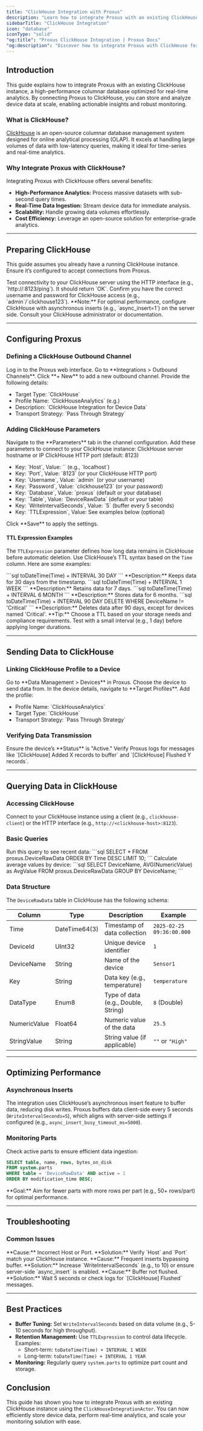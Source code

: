 ```yaml
---
title: "ClickHouse Integration with Proxus"
description: "Learn how to integrate Proxus with an existing ClickHouse instance, send device data, and leverage high-performance analytics for real-time monitoring and insights."
sidebarTitle: "ClickHouse Integration"
icon: "database"
iconType: "solid"
"og:title": "Proxus ClickHouse Integration | Proxus Docs"
"og:description": "Discover how to integrate Proxus with ClickHouse for efficient device data storage, real-time analytics, and visualization."
---
```


## Introduction

This guide explains how to integrate Proxus with an existing ClickHouse instance, a high-performance columnar database optimized for real-time analytics. By connecting Proxus to ClickHouse, you can store and analyze device data at scale, enabling actionable insights and robust monitoring.

### What is ClickHouse?

[ClickHouse](https://clickhouse.com) is an open-source columnar database management system designed for online analytical processing (OLAP). It excels at handling large volumes of data with low-latency queries, making it ideal for time-series and real-time analytics.

### Why Integrate Proxus with ClickHouse?

Integrating Proxus with ClickHouse offers several benefits:

* **High-Performance Analytics:** Process massive datasets with sub-second query times.
* **Real-Time Data Ingestion:** Stream device data for immediate analysis.
* **Scalability:** Handle growing data volumes effortlessly.
* **Cost Efficiency:** Leverage an open-source solution for enterprise-grade analytics.

---

## Preparing ClickHouse

This guide assumes you already have a running ClickHouse instance. Ensure it’s configured to accept connections from Proxus.

<Steps>
  <Step title="Verify Connectivity">
    Test connectivity to your ClickHouse server using the HTTP interface (e.g., `http://<clickhouse-host>:8123/ping`). It should return `OK`.
  </Step>
  <Step title="Check Credentials">
    Confirm you have the correct username and password for ClickHouse access (e.g., `admin`/`clickhouse123`).
  </Step>
</Steps>

<Callout type="info">
  **Note:** For optimal performance, configure ClickHouse with asynchronous inserts (e.g., `async_insert=1`) on the server side. Consult your ClickHouse administrator or documentation.
</Callout>

---

## Configuring Proxus

### Defining a ClickHouse Outbound Channel

<Steps>
  <Step title="Log in to Proxus">
    Log in to the Proxus web interface.
  </Step>
  <Step title="Navigate to Outbound Channels">
    Go to **Integrations > Outbound Channels**.
  </Step>
  <Step title="Create New Channel">
    Click **+ New** to add a new outbound channel.
  </Step>
  <Step title="Fill in Channel Details">
    Provide the following details:
    <ul>
      <li>Target Type: `ClickHouse`</li>
      <li>Profile Name: `ClickHouseAnalytics` (e.g.)</li>
      <li>Description: `ClickHouse Integration for Device Data`</li>
      <li>Transport Strategy: `Pass Through Strategy`</li>
    </ul>
  </Step>
</Steps>

### Adding ClickHouse Parameters

<Steps>
  <Step title="Go to Parameters Tab">
    Navigate to the **Parameters** tab in the channel configuration.
  </Step>
  <Step title="Add Key-Value Pairs">
    Add these parameters to connect to your ClickHouse instance:
    <Accordion title="Parameter Details">
      <CardGroup>
        <Card title="Host" />
          ClickHouse server hostname or IP
          </Card>
        <Card title="Port" description="" />
          ClickHouse HTTP port (default: 8123)
        <Card title="Username" description="ClickHouse username" />
        <Card title="Password" description="ClickHouse password" />
        <Card title="Database" description="Target database name" />
        <Card title="Table" description="Target table name" />
        <Card title="WriteIntervalSeconds" description="Buffer flush interval in seconds" />
        <Card title="TTLExpression" description="Optional: Time-to-live expression for data retention" />
      </CardGroup>
    </Accordion>
    <ul>
      <li>Key: `Host`, Value: `<clickhouse-host>` (e.g., `localhost`)</li>
      <li>Key: `Port`, Value: `8123` (or your ClickHouse HTTP port)</li>
      <li>Key: `Username`, Value: `admin` (or your username)</li>
      <li>Key: `Password`, Value: `clickhouse123` (or your password)</li>
      <li>Key: `Database`, Value: `proxus` (default or your database)</li>
      <li>Key: `Table`, Value: `DeviceRawData` (default or your table)</li>
      <li>Key: `WriteIntervalSeconds`, Value: `5` (buffer every 5 seconds)</li>
      <li>Key: `TTLExpression`, Value: See examples below (optional)</li>
    </ul>
  </Step>
  <Step title="Save Configuration">
    Click **Save** to apply the settings.
  </Step>
</Steps>

#### TTL Expression Examples

The `TTLExpression` parameter defines how long data remains in ClickHouse before automatic deletion. Use ClickHouse’s TTL syntax based on the `Time` column. Here are some examples:

<AccordionGroup>
  <Accordion title="30 Days Retention">
    ```sql
    toDateTime(Time) + INTERVAL 30 DAY
    ```
    **Description:** Keeps data for 30 days from the timestamp.
  </Accordion>
  <Accordion title="1 Week Retention">
    ```sql
    toDateTime(Time) + INTERVAL 1 WEEK
    ```
    **Description:** Retains data for 7 days.
  </Accordion>
  <Accordion title="6 Months Retention">
    ```sql
    toDateTime(Time) + INTERVAL 6 MONTH
    ```
    **Description:** Stores data for 6 months.
  </Accordion>
  <Accordion title="Custom Retention with Condition">
    ```sql
    toDateTime(Time) + INTERVAL 90 DAY DELETE WHERE DeviceName != 'Critical'
    ```
    **Description:** Deletes data after 90 days, except for devices named 'Critical'.
  </Accordion>
</AccordionGroup>

<Callout type="tip">
  **Tip:** Choose a TTL based on your storage needs and compliance requirements. Test with a small interval (e.g., 1 day) before applying longer durations.
</Callout>

---

## Sending Data to ClickHouse

### Linking ClickHouse Profile to a Device

<Steps>
  <Step title="Navigate to Devices">
    Go to **Data Management > Devices** in Proxus.
  </Step>
  <Step title="Select Device">
    Choose the device to send data from.
  </Step>
  <Step title="Go to Target Profiles">
    In the device details, navigate to **Target Profiles**.
  </Step>
  <Step title="Add ClickHouse Profile">
    Add the profile:
    <ul>
      <li>Profile Name: `ClickHouseAnalytics`</li>
      <li>Target Type: `ClickHouse`</li>
      <li>Transport Strategy: `Pass Through Strategy`</li>
    </ul>
  </Step>
</Steps>

### Verifying Data Transmission

<Steps>
  <Step title="Activate Device">
    Ensure the device’s **Status** is "Active."
  </Step>
  <Step title="Check Logs">
    Verify Proxus logs for messages like `[ClickHouse] Added X records to buffer` and `[ClickHouse] Flushed Y records`.
  </Step>
</Steps>

---

## Querying Data in ClickHouse

### Accessing ClickHouse

Connect to your ClickHouse instance using a client (e.g., `clickhouse-client`) or the HTTP interface (e.g., `http://<clickhouse-host>:8123`).

### Basic Queries

<Steps>
  <Step title="Verify Data">
    Run this query to see recent data:
    ```sql
    SELECT * FROM proxus.DeviceRawData ORDER BY Time DESC LIMIT 10;
    ```
  </Step>
  <Step title="Aggregate Data">
    Calculate average values by device:
    ```sql
    SELECT DeviceName, AVG(NumericValue) as AvgValue
    FROM proxus.DeviceRawData
    GROUP BY DeviceName;
    ```
  </Step>
</Steps>

### Data Structure

The `DeviceRawData` table in ClickHouse has the following schema:

| Column         | Type         | Description                          | Example              |
|----------------|--------------|--------------------------------------|----------------------|
| Time           | DateTime64(3)| Timestamp of data collection         | `2025-02-25 09:36:00.000` |
| DeviceId       | UInt32       | Unique device identifier             | `1`                  |
| DeviceName     | String       | Name of the device                   | `Sensor1`            |
| Key            | String       | Data key (e.g., temperature)         | `temperature`        |
| DataType       | Enum8        | Type of data (e.g., Double, String)  | `8` (Double)         |
| NumericValue   | Float64      | Numeric value of the data            | `25.5`               |
| StringValue    | String       | String value (if applicable)         | `""` or `"High"`     |

---

## Optimizing Performance

### Asynchronous Inserts

The integration uses ClickHouse’s asynchronous insert feature to buffer data, reducing disk writes. Proxus buffers data client-side every 5 seconds (`WriteIntervalSeconds=5`), which aligns with server-side settings if configured (e.g., `async_insert_busy_timeout_ms=5000`).

### Monitoring Parts

Check active parts to ensure efficient data ingestion:

```sql
SELECT table, name, rows, bytes_on_disk
FROM system.parts
WHERE table = 'DeviceRawData' AND active = 1
ORDER BY modification_time DESC;
```

<Callout type="tip">
  **Goal:** Aim for fewer parts with more rows per part (e.g., 50+ rows/part) for optimal performance.
</Callout>

---

## Troubleshooting

### Common Issues

<AccordionGroup>
  <Accordion title="Connection Failed">
    **Cause:** Incorrect Host or Port.
    **Solution:** Verify `Host` and `Port` match your ClickHouse instance.
  </Accordion>
  <Accordion title="Too Many Parts">
    **Cause:** Frequent inserts bypassing buffer.
    **Solution:** Increase `WriteIntervalSeconds` (e.g., to 10) or ensure server-side `async_insert` is enabled.
  </Accordion>
  <Accordion title="Data Not Visible">
    **Cause:** Buffer not flushed.
    **Solution:** Wait 5 seconds or check logs for `[ClickHouse] Flushed` messages.
  </Accordion>
</AccordionGroup>

---

## Best Practices

* **Buffer Tuning:** Set `WriteIntervalSeconds` based on data volume (e.g., 5-10 seconds for high throughput).
* **Retention Management:** Use `TTLExpression` to control data lifecycle. Examples:
  - Short-term: `toDateTime(Time) + INTERVAL 1 WEEK`
  - Long-term: `toDateTime(Time) + INTERVAL 1 YEAR`
* **Monitoring:** Regularly query `system.parts` to optimize part count and storage.

## Conclusion

This guide has shown you how to integrate Proxus with an existing ClickHouse instance using the `ClickHouseIntegrationActor`. You can now efficiently store device data, perform real-time analytics, and scale your monitoring solution with ease.
